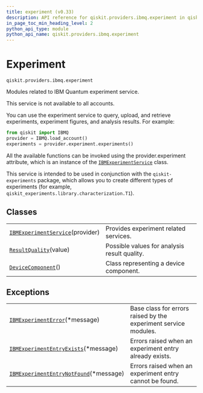 ```yaml
---
title: experiment (v0.33)
description: API reference for qiskit.providers.ibmq.experiment in qiskit v0.33
in_page_toc_min_heading_level: 2
python_api_type: module
python_api_name: qiskit.providers.ibmq.experiment
---
```


<span id="module-qiskit.providers.ibmq.experiment" />

<span id="qiskit-providers-ibmq-experiment" />

<span id="experiment-qiskit-providers-ibmq-experiment" />

# Experiment

`qiskit.providers.ibmq.experiment`

Modules related to IBM Quantum experiment service.

<Admonition title="Note" type="note">
  This service is not available to all accounts.
</Admonition>

You can use the experiment service to query, upload, and retrieve experiments, experiment figures, and analysis results. For example:

```python
from qiskit import IBMQ
provider = IBMQ.load_account()
experiments = provider.experiment.experiments()
```

All the available functions can be invoked using the provider.experiment attribute, which is an instance of the [`IBMExperimentService`](qiskit.providers.ibmq.experiment.IBMExperimentService "qiskit.providers.ibmq.experiment.IBMExperimentService") class.

This service is intended to be used in conjunction with the `qiskit-experiments` package, which allows you to create different types of experiments (for example, `qiskit_experiments.library.characterization.T1`).

## Classes

|                                                                                                                                                   |                                              |
| ------------------------------------------------------------------------------------------------------------------------------------------------- | -------------------------------------------- |
| [`IBMExperimentService`](qiskit.providers.ibmq.experiment.IBMExperimentService "qiskit.providers.ibmq.experiment.IBMExperimentService")(provider) | Provides experiment related services.        |
| [`ResultQuality`](qiskit.providers.ibmq.experiment.ResultQuality "qiskit.providers.ibmq.experiment.ResultQuality")(value)                         | Possible values for analysis result quality. |
| [`DeviceComponent`](qiskit.providers.ibmq.experiment.DeviceComponent "qiskit.providers.ibmq.experiment.DeviceComponent")()                        | Class representing a device component.       |

## Exceptions

|                                                                                                                                                                      |                                                                 |
| -------------------------------------------------------------------------------------------------------------------------------------------------------------------- | --------------------------------------------------------------- |
| [`IBMExperimentError`](qiskit.providers.ibmq.experiment.IBMExperimentError "qiskit.providers.ibmq.experiment.IBMExperimentError")(\*message)                         | Base class for errors raised by the experiment service modules. |
| [`IBMExperimentEntryExists`](qiskit.providers.ibmq.experiment.IBMExperimentEntryExists "qiskit.providers.ibmq.experiment.IBMExperimentEntryExists")(\*message)       | Errors raised when an experiment entry already exists.          |
| [`IBMExperimentEntryNotFound`](qiskit.providers.ibmq.experiment.IBMExperimentEntryNotFound "qiskit.providers.ibmq.experiment.IBMExperimentEntryNotFound")(\*message) | Errors raised when an experiment entry cannot be found.         |

